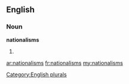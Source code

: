 ==English==

===Noun===
'''nationalisms'''

# {{plural of|[[nationalism]]}}

[[Category:English plurals]]

[[ar:nationalisms]]
[[fr:nationalisms]]
[[my:nationalisms]]